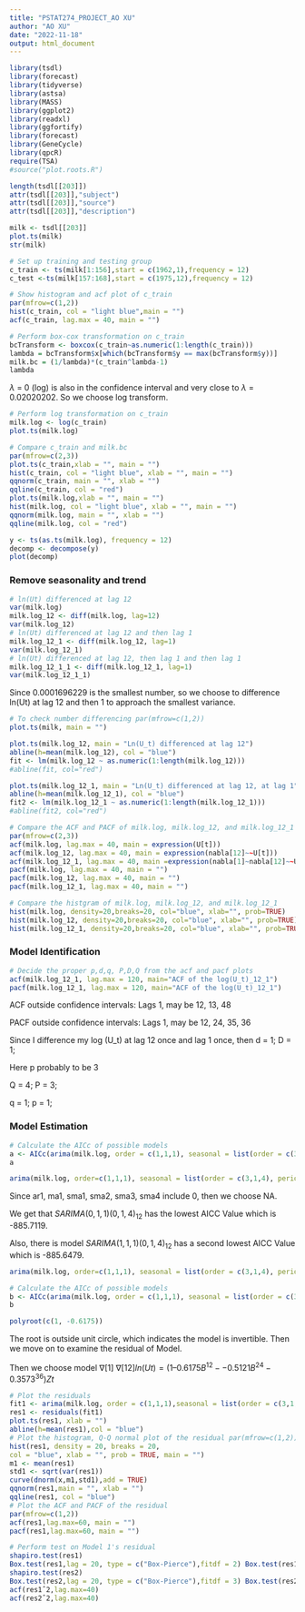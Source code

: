 ```yaml
---
title: "PSTAT274_PROJECT_AO XU"
author: "AO XU"
date: "2022-11-18"
output: html_document
---
```

```r
library(tsdl) 
library(forecast) 
library(tidyverse) 
library(astsa)
library(MASS) 
library(ggplot2) 
library(readxl)
library(ggfortify) 
library(forecast) 
library(GeneCycle) 
library(qpcR) 
require(TSA) 
#source("plot.roots.R")
```
```r
length(tsdl[[203]])
attr(tsdl[[203]],"subject")
attr(tsdl[[203]],"source")
attr(tsdl[[203]],"description")
```

```r
milk <- tsdl[[203]]
plot.ts(milk)
str(milk)
```
```r
# Set up training and testing group
c_train <- ts(milk[1:156],start = c(1962,1),frequency = 12)
c_test <-ts(milk[157:168],start = c(1975,12),frequency = 12)

# Show histogram and acf plot of c_train
par(mfrow=c(1,2))
hist(c_train, col = "light blue",main = "")
acf(c_train, lag.max = 40, main = "")
```
```r
# Perform box-cox transformation on c_train
bcTransform <- boxcox(c_train~as.numeric(1:length(c_train))) 
lambda = bcTransform$x[which(bcTransform$y == max(bcTransform$y))] 
milk.bc = (1/lambda)*(c_train^lambda-1)
lambda
```
$\lambda$ = 0 (log) is also in the confidence interval and very close to $\lambda$ = 0.02020202.
So we choose log transform.

```r
# Perform log transformation on c_train
milk.log <- log(c_train) 
plot.ts(milk.log)
```
```r
# Compare c_train and milk.bc
par(mfrow=c(2,3))
plot.ts(c_train,xlab = "", main = "")
hist(c_train, col = "light blue", xlab = "", main = "")
qqnorm(c_train, main = "", xlab = "")
qqline(c_train, col = "red")
plot.ts(milk.log,xlab = "", main = "")
hist(milk.log, col = "light blue", xlab = "", main = "") 
qqnorm(milk.log, main = "", xlab = "")
qqline(milk.log, col = "red")
```
```r
y <- ts(as.ts(milk.log), frequency = 12)
decomp <- decompose(y)
plot(decomp)
```

### Remove seasonality and trend
```r
# ln(Ut) differenced at lag 12
var(milk.log)
milk.log_12 <- diff(milk.log, lag=12)
var(milk.log_12)
# ln(Ut) differenced at lag 12 and then lag 1
milk.log_12_1 <- diff(milk.log_12, lag=1)
var(milk.log_12_1)
# ln(Ut) differenced at lag 12, then lag 1 and then lag 1
milk.log_12_1_1 <- diff(milk.log_12_1, lag=1)
var(milk.log_12_1_1)
```
Since 0.0001696229 is the smallest number, so we choose to difference ln(Ut) at lag 12 and then 1 to approach the smallest variance.

```r
# To check number differencing par(mfrow=c(1,2))
plot.ts(milk, main = "")

plot.ts(milk.log_12, main = "Ln(U_t) differenced at lag 12")
abline(h=mean(milk.log_12), col = "blue")
fit <- lm(milk.log_12 ~ as.numeric(1:length(milk.log_12))) 
#abline(fit, col="red")

plot.ts(milk.log_12_1, main = "Ln(U_t) differenced at lag 12, at lag 1")
abline(h=mean(milk.log_12_1), col = "blue")
fit2 <- lm(milk.log_12_1 ~ as.numeric(1:length(milk.log_12_1))) 
#abline(fit2, col="red")
```
```r
# Compare the ACF and PACF of milk.log, milk.log_12, and milk.log_12_1
par(mfrow=c(2,3))
acf(milk.log, lag.max = 40, main = expression(U[t]))
acf(milk.log_12, lag.max = 40, main = expression(nabla[12]~~U[t])) 
acf(milk.log_12_1, lag.max = 40, main =expression(nabla[1]~nabla[12]~~U[t]))
pacf(milk.log, lag.max = 40, main = "")
pacf(milk.log_12, lag.max = 40, main = "")
pacf(milk.log_12_1, lag.max = 40, main = "")
```
```r
# Compare the histgram of milk.log, milk.log_12, and milk.log_12_1
hist(milk.log, density=20,breaks=20, col="blue", xlab="", prob=TRUE)
hist(milk.log_12, density=20,breaks=20, col="blue", xlab="", prob=TRUE)
hist(milk.log_12_1, density=20,breaks=20, col="blue", xlab="", prob=TRUE)
```
### Model Identification
```r
# Decide the proper p,d,q, P,D,Q from the acf and pacf plots
acf(milk.log_12_1, lag.max = 120, main="ACF of the log(U_t)_12_1") 
pacf(milk.log_12_1, lag.max = 120, main="ACF of the log(U_t)_12_1")
```
ACF outside confidence intervals: Lags 1, may be 12, 13, 48

PACF outside confidence intervals: Lags 1, may be 12, 24, 35, 36

Since I difference my log (U_t) at lag 12 once and lag 1 once, then d = 1; D = 1; 

Here p probably to be 3

Q = 4; P = 3; 

q = 1; p = 1; 

### Model Estimation
```r
# Calculate the AICc of possible models
a <- AICc(arima(milk.log, order = c(1,1,1), seasonal = list(order = c(3,1,4), period = 12), method = "CSS"))
a
```

```r
arima(milk.log, order=c(1,1,1), seasonal = list(order = c(3,1,4), period = 12), method="CSS")
```
Since ar1, ma1, sma1, sma2, sma3, sma4 include 0, then we choose NA.

We get that $SARIMA(0,1,1)(0,1,4)_12$ has the lowest AICC Value which is -885.7119.

Also, there is model $SARIMA(1,1,1)(0,1,4)_12$ has a second lowest AICC Value which is -885.6479.

```r
arima(milk.log, order=c(1,1,1), seasonal = list(order = c(3,1,4), period = 12), fixed = c(0,0,NA,NA,NA,0,0,0,0),method="CSS")
```
```r
# Calculate the AICc of possible models
b <- AICc(arima(milk.log, order = c(1,1,1), seasonal = list(order = c(3,1,4), period = 12),fixed = c(0,0,NA,NA,NA,0,0,0,0), method = "CSS-ML"))
b
```
```r
polyroot(c(1, -0.6175))
```
The root is outside unit circle, which indicates the model is invertible.
Then we move on to examine the residual of Model.

Then we choose model $\nabla[1]~\nabla[12] ln (Ut)=(1–0.6175 B^{12}--0.5121B^{24}-0.3573^{36})Zt$
```r
# Plot the residuals
fit1 <- arima(milk.log, order = c(1,1,1),seasonal = list(order = c(3,1,4), period = 12), method = "CSS")
res1 <- residuals(fit1)
plot.ts(res1, xlab = "")
abline(h=mean(res1),col = "blue")
# Plot the histogram, Q-Q normal plot of the residual par(mfrow=c(1,2))
hist(res1, density = 20, breaks = 20,
col = "blue", xlab = "", prob = TRUE, main = "") 
m1 <- mean(res1)
std1 <- sqrt(var(res1)) 
curve(dnorm(x,m1,std1),add = TRUE) 
qqnorm(res1,main = "", xlab = "") 
qqline(res1, col = "blue")
# Plot the ACF and PACF of the residual
par(mfrow=c(1,2)) 
acf(res1,lag.max=60, main = "") 
pacf(res1,lag.max=60, main = "")
```
```r
# Perform test on Model 1's residual
shapiro.test(res1)
Box.test(res1,lag = 20, type = c("Box-Pierce"),fitdf = 2) Box.test(res1,lag = 20, type = c("Ljung-Box"),fitdf = 2) Box.test(res1ˆ2,lag = 20, type = c("Ljung-Box"),fitdf = 0) ar(res1,aic=TRUE,order.max=NULL, mehod = c("yule-walker")) # Perform test on Model 2's residual
shapiro.test(res2)
Box.test(res2,lag = 20, type = c("Box-Pierce"),fitdf = 3) Box.test(res2,lag = 20, type = c("Ljung-Box"),fitdf = 3) Box.test(res2ˆ2,lag = 20, type = c("Ljung-Box"),fitdf = 0) ar(res2,aic=TRUE,order.max=NULL, mehod = c("yule-walker")) # Compare the residual square of Model 1 and Model 2 par(mfrow=c(1,2))
acf(res1ˆ2,lag.max=40)
acf(res2ˆ2,lag.max=40)
```






